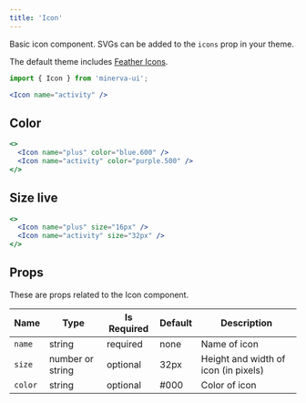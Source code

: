 ```yaml
---
title: 'Icon'
---
```



Basic icon component. SVGs can be added to the `icons` prop in your theme.

The default theme includes [Feather Icons](https://feathericons.com/).

```js
import { Icon } from 'minerva-ui';
```

```jsx live
<Icon name="activity" />
```

## Color

```jsx live
<>
  <Icon name="plus" color="blue.600" />
  <Icon name="activity" color="purple.500" />
</>
```

## Size live

```jsx
<>
  <Icon name="plus" size="16px" />
  <Icon name="activity" size="32px" />
</>
```

## Props

These are props related to the Icon component.

| Name    | Type             | Is Required | Default | Description                          |
| ------- | ---------------- | ----------- | ------- | ------------------------------------ |
| `name`  | string           | required    | none    | Name of icon                         |
| `size`  | number or string | optional    | 32px    | Height and width of icon (in pixels) |
| `color` | string           | optional    | #000    | Color of icon                        |
